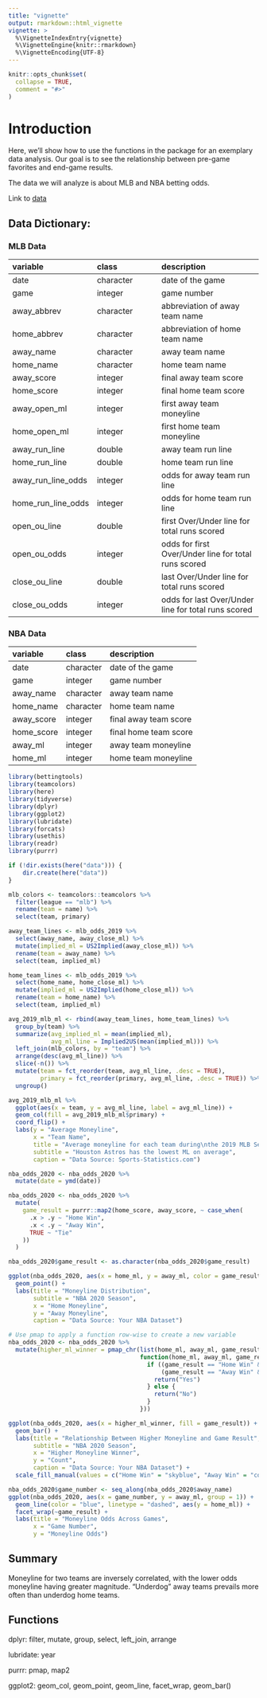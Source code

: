 ```yaml
---
title: "vignette"
output: rmarkdown::html_vignette
vignette: >
  %\VignetteIndexEntry{vignette}
  %\VignetteEngine{knitr::rmarkdown}
  %\VignetteEncoding{UTF-8}
---
```


```r
knitr::opts_chunk$set(
  collapse = TRUE,
  comment = "#>"
)
```

# Introduction

Here, we'll show how to use the functions in the package for an exemplary data analysis. Our goal is to see the relationship between pre-game favorites and end-game results.

The data we will analyze is about MLB and NBA betting odds.

Link to [data](https://sports-statistics.com/sports-data/)

## Data Dictionary:

### MLB Data

| variable           | class     | description                                          |
|:----------------------|:------------------|:-----------------------------|
| date               | character | date of the game                                     |
| game               | integer   | game number                                          |
| away_abbrev        | character | abbreviation of away team name                       |
| home_abbrev        | character | abbreviation of home team name                       |
| away_name          | character | away team name                                       |
| home_name          | character | home team name                                       |
| away_score         | integer   | final away team score                                |
| home_score         | integer   | final home team score                                |
| away_open_ml       | integer   | first away team moneyline                            |
| home_open_ml       | integer   | first home team moneyline                            |
| away_run_line      | double    | away team run line                                   |
| home_run_line      | double    | home team run line                                   |
| away_run_line_odds | integer   | odds for away team run line                          |
| home_run_line_odds | integer   | odds for home team run line                          |
| open_ou_line       | double    | first Over/Under line for total runs scored          |
| open_ou_odds       | integer   | odds for first Over/Under line for total runs scored |
| close_ou_line      | double    | last Over/Under line for total runs scored           |
| close_ou_odds      | integer   | odds for last Over/Under line for total runs scored  |

### NBA Data

| variable   | class     | description           |
|:-----------|:----------|:----------------------|
| date       | character | date of the game      |
| game       | integer   | game number           |
| away_name  | character | away team name        |
| home_name  | character | home team name        |
| away_score | integer   | final away team score |
| home_score | integer   | final home team score |
| away_ml    | integer   | away team moneyline   |
| home_ml    | integer   | home team moneyline   |

```r
library(bettingtools)
library(teamcolors)
library(here)
library(tidyverse)
library(dplyr)
library(ggplot2)
library(lubridate)
library(forcats)
library(usethis)
library(readr)
library(purrr)
```

```r
if (!dir.exists(here("data"))) {
    dir.create(here("data"))
}
```

```r
mlb_colors <- teamcolors::teamcolors %>%
  filter(league == "mlb") %>%
  rename(team = name) %>%
  select(team, primary)

away_team_lines <- mlb_odds_2019 %>%
  select(away_name, away_close_ml) %>%
  mutate(implied_ml = US2Implied(away_close_ml)) %>%
  rename(team = away_name) %>%
  select(team, implied_ml)

home_team_lines <- mlb_odds_2019 %>%
  select(home_name, home_close_ml) %>%
  mutate(implied_ml = US2Implied(home_close_ml)) %>%
  rename(team = home_name) %>%
  select(team, implied_ml)

avg_2019_mlb_ml <- rbind(away_team_lines, home_team_lines) %>%
  group_by(team) %>%
  summarize(avg_implied_ml = mean(implied_ml),
            avg_ml_line = Implied2US(mean(implied_ml))) %>%
  left_join(mlb_colors, by = "team") %>%
  arrange(desc(avg_ml_line)) %>%
  slice(-n()) %>%
  mutate(team = fct_reorder(team, avg_ml_line, .desc = TRUE),
         primary = fct_reorder(primary, avg_ml_line, .desc = TRUE)) %>%
  ungroup()

avg_2019_mlb_ml %>%
  ggplot(aes(x = team, y = avg_ml_line, label = avg_ml_line)) +
  geom_col(fill = avg_2019_mlb_ml$primary) +
  coord_flip() +
  labs(y = "Average Moneyline",
       x = "Team Name",
       title = "Average moneyline for each team during\nthe 2019 MLB Season",
       subtitle = "Houston Astros has the lowest ML on average",
       caption = "Data Source: Sports-Statistics.com")

```

```r
nba_odds_2020 <- nba_odds_2020 %>%
  mutate(date = ymd(date))

nba_odds_2020 <- nba_odds_2020 %>%
  mutate(
    game_result = purrr::map2(home_score, away_score, ~ case_when(
      .x > .y ~ "Home Win",
      .x < .y ~ "Away Win",
      TRUE ~ "Tie"
    ))
  )

nba_odds_2020$game_result <- as.character(nba_odds_2020$game_result)

ggplot(nba_odds_2020, aes(x = home_ml, y = away_ml, color = game_result)) +
  geom_point() +
  labs(title = "Moneyline Distribution",
       subtitle = "NBA 2020 Season",
       x = "Home Moneyline",
       y = "Away Moneyline",
       caption = "Data Source: Your NBA Dataset")

```

```r
# Use pmap to apply a function row-wise to create a new variable
nba_odds_2020 <- nba_odds_2020 %>%
  mutate(higher_ml_winner = pmap_chr(list(home_ml, away_ml, game_result),
                                     function(home_ml, away_ml, game_result) {
                                       if ((game_result == "Home Win" && home_ml > away_ml) ||
                                           (game_result == "Away Win" && away_ml > home_ml)) {
                                         return("Yes")
                                       } else {
                                         return("No")
                                       }
                                     }))

ggplot(nba_odds_2020, aes(x = higher_ml_winner, fill = game_result)) +
  geom_bar() +
  labs(title = "Relationship Between Higher Moneyline and Game Result",
       subtitle = "NBA 2020 Season",
       x = "Higher Moneyline Winner",
       y = "Count",
       caption = "Data Source: Your NBA Dataset") +
  scale_fill_manual(values = c("Home Win" = "skyblue", "Away Win" = "coral"))


```

```r
nba_odds_2020$game_number <- seq_along(nba_odds_2020$away_name)
ggplot(nba_odds_2020, aes(x = game_number, y = away_ml, group = 1)) +
  geom_line(color = "blue", linetype = "dashed", aes(y = home_ml)) +
  facet_wrap(~game_result) +
  labs(title = "Moneyline Odds Across Games",
       x = "Game Number",
       y = "Moneyline Odds")

```


## Summary

Moneyline for two teams are inversely correlated, with the lower odds moneyline having greater magnitude. "Underdog" away teams prevails more often than underdog home teams.

## Functions

dplyr: filter, mutate, group, select, left_join, arrange

lubridate: year

purrr: pmap, map2

ggplot2: geom_col, geom_point, geom_line, facet_wrap, geom_bar()
